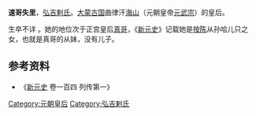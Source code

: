 '''速哥失里'''，[[弘吉剌氏|弘吉剌氏]]。[[大蒙古国|大蒙古国]]曲律汗[[元武宗|海山]]（元朝皇帝[[元武宗|元武宗]]）的皇后。

生卒不详<!-- 出生和逝世年份无具体记载。如果有新的发现，请提供来源。 -->。她的地位次于正宫皇后[[真哥|真哥]]，《[[新元史|新元史]]》记载她是[[按陈|按陈]]从孙哈儿只之女，也就是真哥的从妹，没有儿子。

== 参考资料 ==

*《[[新元史|新元史]] 卷一百四 列传第一》

{{元朝皇后}}
{{蒙古族人物小作品}}

[[Category:元朝皇后|Category:元朝皇后]]
[[Category:弘吉剌氏|Category:弘吉剌氏]]